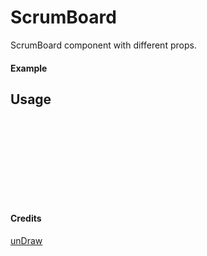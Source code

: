 
<Meta of={ScrumBoard} title="unDraw/ScrumBoard" />

# ScrumBoard

ScrumBoard component with different props.

#### Example

<Canvas of={ScrumBoard.Primary} />

## Usage

```ts
import { ScrumBoard } from "yadl-ui";

const Example = () => {
  return (
      <ScrumBoard />
  );
};

export default Example;
```

#### Credits
[unDraw](https://undraw.co/illustrations)
